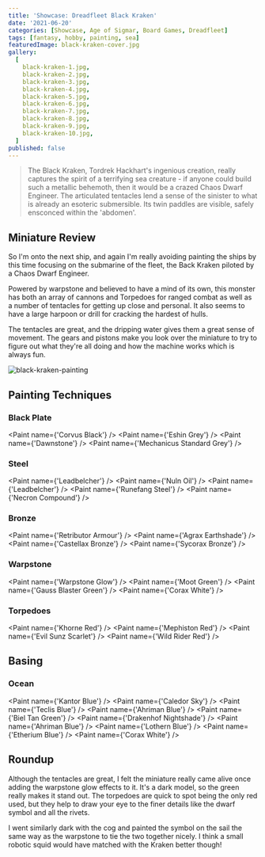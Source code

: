```yaml
---
title: 'Showcase: Dreadfleet Black Kraken'
date: '2021-06-20'
categories: [Showcase, Age of Sigmar, Board Games, Dreadfleet]
tags: [fantasy, hobby, painting, sea]
featuredImage: black-kraken-cover.jpg
gallery:
  [
    black-kraken-1.jpg,
    black-kraken-2.jpg,
    black-kraken-3.jpg,
    black-kraken-4.jpg,
    black-kraken-5.jpg,
    black-kraken-6.jpg,
    black-kraken-7.jpg,
    black-kraken-8.jpg,
    black-kraken-9.jpg,
    black-kraken-10.jpg,
  ]
published: false
---
```


> The Black Kraken, Tordrek Hackhart's ingenious creation, really captures the spirit of a terrifying sea creature - if
> anyone could build such a metallic behemoth, then it would be a crazed Chaos Dwarf Engineer. The articulated tentacles
> lend a sense of the sinister to what is already an esoteric submersible. Its twin paddles are visible, safely
> ensconced within the 'abdomen'.

## Miniature Review

So I'm onto the next ship, and again I'm really avoiding painting the ships by this time focusing on the submarine of
the fleet, the Back Kraken piloted by a Chaos Dwarf Engineer.

Powered by warpstone and believed to have a mind of its own, this monster has both an array of cannons and Torpedoes
for ranged combat as well as a number of tentacles for getting up close and personal. It also seems to have a large
harpoon or drill for cracking the hardest of hulls.

The tentacles are great, and the dripping water gives them a great sense of movement. The gears and pistons make you
look over the miniature to try to figure out what they're all doing and how the machine works which is always fun.

![black-kraken-painting](black-kraken-painting.jpg)

## Painting Techniques

### Black Plate
<Paint name={'Corvus Black'} />
<Paint name={'Eshin Grey'} />
<Paint name={'Dawnstone'} />
<Paint name={'Mechanicus Standard Grey'} />

### Steel
<Paint name={'Leadbelcher'} />
<Paint name={'Nuln Oil'} />
<Paint name={'Leadbelcher'} />
<Paint name={'Runefang Steel'} />
<Paint name={'Necron Compound'} />

### Bronze
<Paint name={'Retributor Armour'} />
<Paint name={'Agrax Earthshade'} />
<Paint name={'Castellax Bronze'} />
<Paint name={'Sycorax Bronze'} />

### Warpstone
<Paint name={'Warpstone Glow'} />
<Paint name={'Moot Green'} />
<Paint name={'Gauss Blaster Green'} />
<Paint name={'Corax White'} />

### Torpedoes
<Paint name={'Khorne Red'} />
<Paint name={'Mephiston Red'} />
<Paint name={'Evil Sunz Scarlet'} />
<Paint name={'Wild Rider Red'} />

## Basing

### Ocean

<Paint name={'Kantor Blue'} />
<Paint name={'Caledor Sky'} />
<Paint name={'Teclis Blue'} />
<Paint name={'Ahriman Blue'} />
<Paint name={'Biel Tan Green'} />
<Paint name={'Drakenhof Nightshade'} />
<Paint name={'Ahriman Blue'} />
<Paint name={'Lothern Blue'} />
<Paint name={'Etherium Blue'} />
<Paint name={'Corax White'} />

## Roundup

Although the tentacles are great, I felt the miniature really came alive once adding the warpstone glow effects to it.
It's a dark model, so the green really makes it stand out. The torpedoes are quick to spot being the only red used, but
they help to draw your eye to the finer details like the dwarf symbol and all the rivets.

I went similarly dark with the cog and painted the symbol on the sail the same way as the warpstone to tie the two
together nicely. I think a small robotic squid would have matched with the Kraken better though!